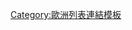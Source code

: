 {{Europe topic
|name   = 歐洲人口
|state  = {{{state|autocollapse}}}
|suffix = 人口
|UK_only=no
|no_SMOM = yes
}}<noinclude>
{{collapsible option}}
[[Category:歐洲列表連結模板]]
</noinclude>